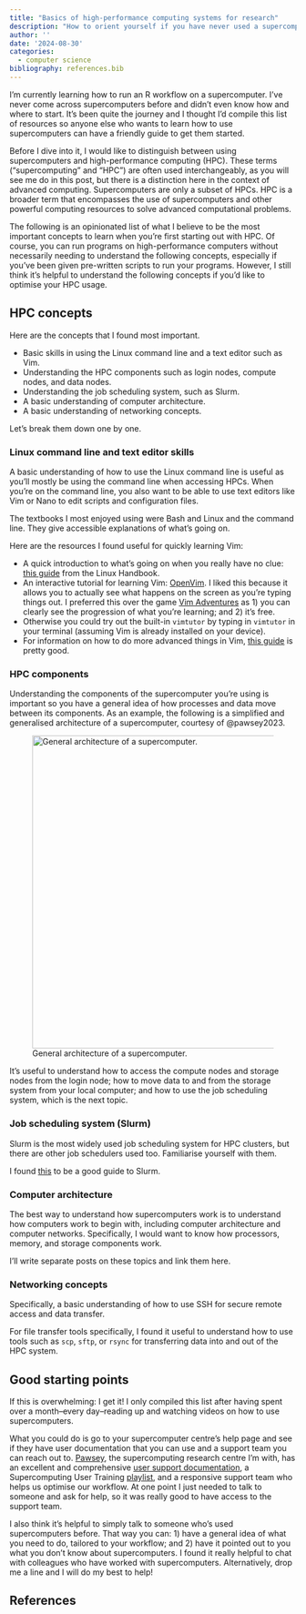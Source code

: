 ```yaml
---
title: "Basics of high-performance computing systems for research"
description: "How to orient yourself if you have never used a supercomputer."
author: ''
date: '2024-08-30'
categories: 
  - computer science
bibliography: references.bib
---
```


I'm currently learning how to run an R workflow on a supercomputer. I've never come across supercomputers before and didn't even know how and where to start. It's been quite the journey and I thought I'd compile this list of resources so anyone else who wants to learn how to use supercomputers can have a friendly guide to get them started.

Before I dive into it, I would like to distinguish between using supercomputers and high-performance computing (HPC). These terms ("supercomputing" and "HPC") are often used interchangeably, as you will see me do in this post, but there is a distinction here in the context of advanced computing. Supercomputers are only a subset of HPCs. HPC is a broader term that encompasses the use of supercomputers and other powerful computing resources to solve advanced computational problems.

The following is an opinionated list of what I believe to be the most important concepts to learn when you're first starting out with HPC. Of course, you can run programs on high-performance computers without necessarily needing to understand the following concepts, especially if you've been given pre-written scripts to run your programs. However, I still think it's helpful to understand the following concepts if you'd like to optimise your HPC usage.

## HPC concepts

Here are the concepts that I found most important.

-   Basic skills in using the Linux command line and a text editor such as Vim.
-   Understanding the HPC components such as login nodes, compute nodes, and data nodes.
-   Understanding the job scheduling system, such as Slurm.
-   A basic understanding of computer architecture.
-   A basic understanding of networking concepts.

Let's break them down one by one.

### Linux command line and text editor skills

A basic understanding of how to use the Linux command line is useful as you'll mostly be using the command line when accessing HPCs. When you're on the command line, you also want to be able to use text editors like Vim or Nano to edit scripts and configuration files.

The textbooks I most enjoyed using were Bash and Linux and the command line. They give accessible explanations of what's going on.

Here are the resources I found useful for quickly learning Vim:

-   A quick introduction to what's going on when you really have no clue: [this guide](https://linuxhandbook.com/basic-vim-commands/) from the Linux Handbook.
-   An interactive tutorial for learning Vim: [OpenVim](https://www.openvim.com/). I liked this because it allows you to actually see what happens on the screen as you're typing things out. I preferred this over the game [Vim Adventures](https://vim-adventures.com/) as 1) you can clearly see the progression of what you're learning; and 2) it's free.
-   Otherwise you could try out the built-in `vimtutor` by typing in `vimtutor` in your terminal (assuming Vim is already installed on your device).
-   For information on how to do more advanced things in Vim, [this guide](https://learnvim.irian.to/) is pretty good.

### HPC components

Understanding the components of the supercomputer you're using is important so you have a general idea of how processes and data move between its components. As an example, the following is a simplified and generalised architecture of a supercomputer, courtesy of @pawsey2023.

![General architecture of a supercomputer.](supercomputer-architecture.png){fig-align="center" width="550"}

It's useful to understand how to access the compute nodes and storage nodes from the login node; how to move data to and from the storage system from your local computer; and how to use the job scheduling system, which is the next topic.

### Job scheduling system (Slurm)

Slurm is the most widely used job scheduling system for HPC clusters, but there are other job schedulers used too. Familiarise yourself with them.

I found [this](https://slurm.schedmd.com/quickstart.html) to be a good guide to Slurm.

### Computer architecture

The best way to understand how supercomputers work is to understand how computers work to begin with, including computer architecture and computer networks. Specifically, I would want to know how processors, memory, and storage components work.

I'll write separate posts on these topics and link them here.

### Networking concepts

Specifically, a basic understanding of how to use SSH for secure remote access and data transfer.

For file transfer tools specifically, I found it useful to understand how to use tools such as `scp`, `sftp`, or `rsync` for transferring data into and out of the HPC system.

## Good starting points

If this is overwhelming: I get it! I only compiled this list after having spent over a month–every day–reading up and watching videos on how to use supercomputers.

What you could do is go to your supercomputer centre's help page and see if they have user documentation that you can use and a support team you can reach out to. [Pawsey](https://pawsey.org.au/), the supercomputing research centre I'm with, has an excellent and comprehensive [user support documentation](https://pawsey.atlassian.net/wiki/spaces/US/overview), a Supercomputing User Training [playlist](https://www.youtube.com/playlist?list=PLmu61dgAX-aYlqIy2VgH8s8UD2oUIA3KS), and a responsive support team who helps us optimise our workflow. At one point I just needed to talk to someone and ask for help, so it was really good to have access to the support team.

I also think it's helpful to simply talk to someone who's used supercomputers before. That way you can: 1) have a general idea of what you need to do, tailored to your workflow; and 2) have it pointed out to you what you don't know about supercomputers. I found it really helpful to chat with colleagues who have worked with supercomputers. Alternatively, drop me a line and I will do my best to help!

## References
